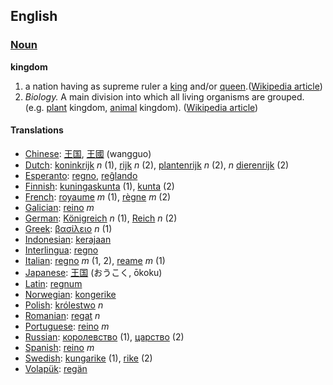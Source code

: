 ==English==
=== [[Noun]] ===

'''kingdom'''

#a nation having as supreme ruler a [[king]] and/or [[queen]].([[w:monarchy|Wikipedia article]])
#''Biology.''  A main division into which all living organisms are grouped. (e.g. [[plant]] kingdom, [[animal]] kingdom).  ([[w:kingdom (biology)|Wikipedia article]])

==== Translations ====
*[[Chinese]]: [[王国]], [[王國]] (wangguo)
*[[Dutch]]: [[koninkrijk]] ''n''  (1), [[rijk]] ''n'' (2), [[plantenrijk]] ''n'' (2), ''n'' [[dierenrijk]] (2)
*[[Esperanto]]: [[regno]], [[reĝlando]]
*[[Finnish]]: [[kuningaskunta]] (1), [[kunta]] (2)
*[[French]]: [[royaume]] ''m'' (1), [[règne]] ''m'' (2)
*[[Galician]]: [[reino]] ''m''
*[[German]]: [[Königreich]] ''n'' (1), [[Reich]] ''n'' (2)
*[[Greek]]: [[βασίλειο]] ''n'' (1)
*[[Indonesian]]: [[raja|kerajaan]]
*[[Interlingua]]: [[regno]]
*[[Italian]]: [[regno]] ''m'' (1, 2), [[reame]] ''m'' (1)
*[[Japanese]]: [[王国]] (おうこく, ōkoku)
*[[Latin]]: [[regnum]]
*[[Norwegian]]: [[kongerike]]
*[[Polish]]: [[królestwo]] ''n''
*[[Romanian]]: [[regat]] ''n''
*[[Portuguese]]: [[reino]] ''m''
*[[Russian]]: [[королевство]] (1), [[царство]] (2)
*[[Spanish]]: [[reino]] ''m''
*[[Swedish]]: [[kungarike]] (1), [[rike]] (2)
*[[Volapük]]: [[regän]]